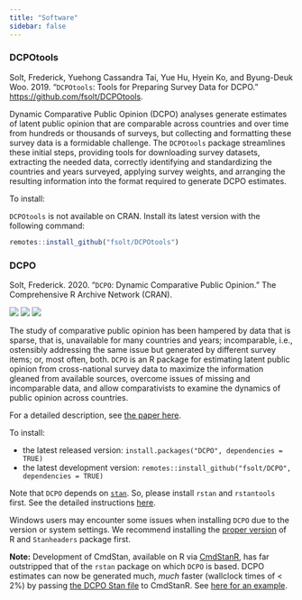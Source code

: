 ```yaml
---
title: "Software"
sidebar: false
---
```


### DCPOtools
Solt, Frederick, Yuehong Cassandra Tai, Yue Hu, Hyein Ko, and Byung-Deuk Woo. 2019. "`DCPOtools`: Tools for Preparing Survey Data for DCPO." <https://github.com/fsolt/DCPOtools>.

Dynamic Comparative Public Opinion (DCPO) analyses generate estimates of latent public opinion that are comparable across countries and over time from hundreds or thousands of surveys, but collecting and formatting these survey data is a formidable challenge.  The `DCPOtools` package streamlines these initial steps, providing tools for downloading survey datasets, extracting the needed data, correctly identifying and standardizing the countries and years surveyed, applying survey weights, and arranging the resulting information into the format required to generate DCPO estimates. 

To install:

`DCPOtools` is not available on CRAN.  Install its latest version with the following command:

```r
remotes::install_github("fsolt/DCPOtools")
```

### DCPO
Solt, Frederick. 2020. "`DCPO`: Dynamic Comparative Public Opinion."  The Comprehensive R Archive Network (CRAN).

[<img src="https://www.r-pkg.org/badges/version/DCPO">](https://cran.r-project.org/web/packages/DCPO/index.html)
<img src="https://cranlogs.r-pkg.org/badges/grand-total/DCPO"> <img src="https://cranlogs.r-pkg.org/badges/DCPO?color=orange">

The study of comparative public opinion has been hampered by data that is sparse, that is, unavailable for many countries and years; incomparable, i.e., ostensibly addressing the same issue but generated by different survey items; or, most often, both.  `DCPO` is an R package for estimating latent public opinion from cross-national survey data to maximize the information gleaned from available sources, overcome issues of missing and incomparable data, and allow comparativists to examine the dynamics of public opinion across countries.

For a detailed description, see [the paper here](https://osf.io/preprints/socarxiv/d5n9p/).

To install:

* the latest released version: `install.packages("DCPO", dependencies = TRUE)`
* the latest development version: `remotes::install_github("fsolt/DCPO", dependencies = TRUE)`

Note that `DCPO` depends on [`stan`](https://mc-stan.org). So, please install `rstan` and `rstantools` first. 
See the detailed instructions [here](https://github.com/stan-dev/rstan/wiki/RStan-Getting-Started). 

Windows users may encounter some issues when installing `DCPO` due to the version or system settings.
We recommend installing the [proper version](https://cran.r-project.org/web/checks/check_results_DCPO.html) of R and `Stanheaders` package first. 

**Note:** Development of CmdStan, available on R via [CmdStanR](https://mc-stan.org/cmdstanr/), has far outstripped that of the `rstan` package on which `DCPO` is based.  DCPO estimates can now be generated much, _much_ faster (wallclock times of < 2%) by passing [the DCPO Stan file](https://github.com/fsolt/DCPO/blob/master/inst/stan/dcpo.stan) to CmdStanR.  See [here for an example](https://github.com/fsolt/dcpo_trust_bureaucracy/blob/ba7f193a47ae6f0474e00bffd84ad8de6e5bf32e/paper/dcpo_trust_bureaucracy.Rmd#L419).

